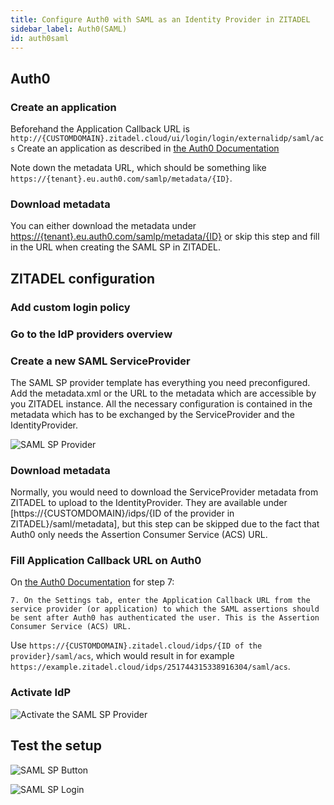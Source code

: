 ```yaml
---
title: Configure Auth0 with SAML as an Identity Provider in ZITADEL
sidebar_label: Auth0(SAML)
id: auth0saml
---
```



<Intro provider="Auth0 SAML"/>

## Auth0

### Create an application

Beforehand the Application Callback URL is `http://{CUSTOMDOMAIN}.zitadel.cloud/ui/login/login/externalidp/saml/acs`
Create an application as described in [the Auth0 Documentation](https://auth0.com/docs/authenticate/single-sign-on/outbound-single-sign-on/configure-auth0-saml-identity-provider#configure-saml-sso-in-auth0)

Note down the metadata URL, which should be something like `https://{tenant}.eu.auth0.com/samlp/metadata/{ID}`.

### Download metadata

You can either download the metadata under [https://{tenant}.eu.auth0.com/samlp/metadata/{ID}](https://{tenant}.eu.auth0.com/samlp/metadata/{ID}) or skip this step and
fill in the URL when creating the SAML SP in ZITADEL.

## ZITADEL configuration

### Add custom login policy

<CustomLoginPolicy/>

### Go to the IdP providers overview

<IDPsOverview templates="SAML SP"/>

### Create a new SAML ServiceProvider

The SAML SP provider template has everything you need preconfigured.
Add the metadata.xml or the URL to the metadata which are accessible by you ZITADEL instance.
All the necessary configuration is contained in the metadata which has to be exchanged by the ServiceProvider and the IdentityProvider.

<GeneralConfigDescription provider_account="SAML account" />

![SAML SP Provider](/img/guides/zitadel_saml_create_provider.png)

### Download metadata

Normally, you would need to download the ServiceProvider metadata from ZITADEL to upload to the IdentityProvider.
They are available under [https://{CUSTOMDOMAIN}/idps/{ID of the provider in ZITADEL}/saml/metadata], but this step can be skipped due to the fact that Auth0 only needs the Assertion Consumer Service (ACS) URL.

### Fill Application Callback URL on Auth0

On [the Auth0 Documentation](https://auth0.com/docs/authenticate/single-sign-on/outbound-single-sign-on/configure-auth0-saml-identity-provider#configure-saml-sso-in-auth0) for step 7:

`7. On the Settings tab, enter the Application Callback URL from the service provider (or application) to which the SAML assertions should be sent after Auth0 has authenticated the user. This is the Assertion Consumer Service (ACS) URL.`

Use `https://{CUSTOMDOMAIN}.zitadel.cloud/idps/{ID of the provider}/saml/acs`, which would result in for example `https://example.zitadel.cloud/idps/251744315338916304/saml/acs`.

### Activate IdP

<Activate/>

![Activate the SAML SP Provider](/img/guides/zitadel_activate_saml.png)

## Test the setup

<TestSetup loginscreen="your SAML SP login"/>


![SAML SP Button](/img/guides/zitadel_login_saml.png)

![SAML SP Login](/img/guides/mocksaml_login.png)
